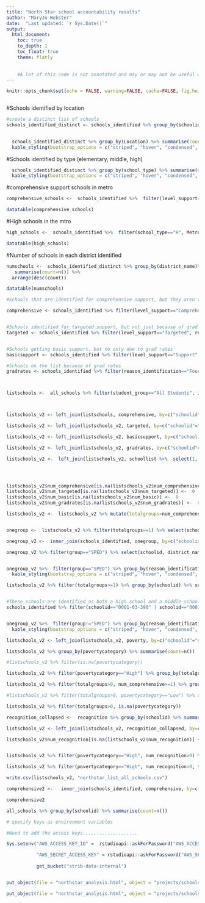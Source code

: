 ```yaml
---
title: "North Star school accountability results"
author: "MaryJo Webster"
date:  "Last updated: `r Sys.Date()`"
output:
  html_document: 
    toc: true
    to_depth: 1
    toc_float: true
    theme: flatly
    
    
    #A lot of this code is not annotated and may or may not be useful when next batch of data arrives in 2020
---
```


```r
knitr::opts_chunk$set(echo = FALSE, warning=FALSE, cache=FALSE, fig.height = 3, fig.width = 8)
```

```r

```


#Schools identified by location
```r

#create a distinct list of schools
schools_identified_distinct <- schools_identified %>% group_by(schoolid, district_name, school_name, district_type, school_type, Title1, SchoolType, Location, Metro7county)
  

  schools_identified_distinct %>% group_by(Location) %>% summarise(count=n()) %>%     knitr::kable("html") %>% 
  kable_styling(bootstrap_options = c("striped", "hover", "condensed", "responsive"), full_width = F, position="left")
```






#Schools identified by type (elementary, middle, high)

```r

  schools_identified_distinct %>% group_by(school_type) %>% summarise(count=n()) %>%     knitr::kable("html") %>% 
  kable_styling(bootstrap_options = c("striped", "hover", "condensed", "responsive"), full_width = F, position="left")
```




#comprehensive support schools in metro
```r

comprehensive_schools <-  schools_identified %>%  filter(level_support=="Comprehensive", Metro7county=="yes") %>% select(schoolid, Metro7county, districtname_new, SCHOOLNAME_NEW, district_type, level_support, Title1, student_group, reason_identification )

datatable(comprehensive_schools)
```

#High schools in the mtro

```r
high_schools <-  schools_identified %>%  filter(school_type=="H", Metro7county=="yes") %>% select(schoolid, Metro7county, districtname_new, SCHOOLNAME_NEW, district_type, level_support, Title1, student_group, reason_identification )

datatable(high_schools)
```

#Number of schools in each district identified

```r
numschools <-  schools_identified_distinct %>% group_by(district_name)%>%
   summarise(count=n()) %>% 
  arrange(desc(count))

datatable(numschools)
```



```r


#Schools that are identified for comprehensive support, but they aren't on there due to grad rates only

comprehensive <- schools_identified %>% filter(level_support=="Comprehensive", reason_identification!="Four-year graduation rate below 67%") %>%   group_by(schoolid) %>% summarise(num_comprehensive=n())


#Schools identified for targeted support, but not just because of grad rates
targeted <- schools_identified %>% filter(level_support=="Targeted", reason_identification!="Four-year graduation rate below 67%") %>%   group_by(schoolid) %>% summarise(num_targeted=n())


#Schools getting basic support, but no only due to grad rates
basicsupport <- schools_identified %>% filter(level_support=="Support", reason_identification!="Four-year graduation rate below 67%") %>%   group_by(schoolid) %>% summarise(num_basic=n())

#Schools on the list because of grad rates
gradrates <- schools_identified %>% filter(reason_identification=="Four-year graduation rate below 67%") %>%   group_by(schoolid) %>% summarise(num_gradrates=n())



listschools <-  all_schools %>% filter(student_group=="All Students", id_year=="Identification Year: 2018") %>% group_by(schoolid , district_name, school_name ) %>% summarise(count=n())



listschools_v2 <- left_join(listschools, comprehensive, by=c("schoolid"="schoolid"))

listschools_v2 <- left_join(listschools_v2, targeted, by=c("schoolid"="schoolid"))

listschools_v2 <- left_join(listschools_v2, basicsupport, by=c("schoolid"="schoolid"))

listschools_v2 <- left_join(listschools_v2, gradrates, by=c("schoolid"="schoolid"))

listschools_v2 <-  left_join(listschools_v2, schoollist %>%  select(1, 10, 11, 17, 21), by=c("schoolid"="SchoolID"))




listschools_v2$num_comprehensive[is.na(listschools_v2$num_comprehensive)] <-  0
listschools_v2$num_targeted[is.na(listschools_v2$num_targeted)] <-  0
listschools_v2$num_basic[is.na(listschools_v2$num_basic)] <-  0
listschools_v2$num_gradrates[is.na(listschools_v2$num_gradrates)] <-  0

listschools_v2 <-  listschools_v2 %>% mutate(totalgroups=num_comprehensive+num_targeted+num_basic+num_gradrates)


onegroup <-  listschools_v2 %>% filter(totalgroups==1) %>% select(schoolid, district_name, school_name)

onegroup_v2 <-  inner_join(schools_identified, onegroup, by=c("schoolid"="schoolid"))

onegroup_v2 %>% filter(group=="SPED") %>% select(schoolid, district_name.x, school_name.x, reason_identification, student_group, titleI, level_support)


onegroup_v2 %>%  filter(group=="SPED") %>% group_by(reason_identification) %>% summarise(count=n()) %>%  kable("html") %>%
  kable_styling(bootstrap_options = c("striped", "hover", "condensed", "responsive"), full_width = F, position="left")

```

```r
listschools_v2 %>% filter(totalgroups>=1) %>% group_by(schoolid) %>% summarise(count=n()) %>% arrange(desc(count))


#These schools are identified as both a high school and a middle school
schools_identified %>% filter(schoolid=="0001-03-390" | schoolid=="0001-03-625" | schoolid=="0917-06-700" | schoolid=="4238-07-010") %>% arrange(schoolid)



```


```r
onegroup_v2 %>%  filter(group!="SPED") %>% group_by(reason_identification) %>% summarise(count=n()) %>%  kable("html") %>%
  kable_styling(bootstrap_options = c("striped", "hover", "condensed", "responsive"), full_width = F, position="left")
```



```r
listschools_v2 <- left_join(listschools_v2, poverty, by=c("schoolid"="schoolid"))

listschools_v2 %>% group_by(povertycategory) %>% summarise(count=n())

#listschools_v2 %>% filter(is.na(povertycategory))
```


```r
listschools_v2 %>% filter(povertycategory=="High") %>% group_by(totalgroups) %>% summarise(count=n())
```


```r
listschools_v2 %>% filter(totalgroups>0, num_comprehensive>=1) %>% group_by(povertycategory) %>% summarise(count=n())

#listschools_v2 %>% filter(totalgroups>0, povertycategory=="Low") %>% select(school_name, totalgroups)
```


```r
listschools_v2 %>% filter(totalgroups>0, is.na(povertycategory))
```


```r
recognition_collapsed <-  recognition %>% group_by(schoolid) %>% summarise(num_recognition=n())

listschools_v2 <- left_join(listschools_v2, recognition_collapsed, by=c("schoolid"="schoolid"))

listschools_v2$num_recognition[is.na(listschools_v2$num_recognition)] <-  0


listschools_v2 %>% filter(povertycategory=="High", num_recognition>0) %>% group_by(SchoolType) %>% summarise(count=n())
```


```r
listschools_v2 %>% filter(povertycategory=="High", num_recognition>0, totalgroups>0)
```


```r
write.csv(listschools_v2, "northstar_list_all_schools.csv")
```



```r
comprehensive2 <-   inner_join(schools_identified, comprehensive, by=c("schoolid"="schoolid"))

comprehensive2
```




```r
all_schools %>% group_by(schoolid) %>% summarise(count=n())
```


```r



# specify keys as environment variables

#Need to add the access keys....................

Sys.setenv("AWS_ACCESS_KEY_ID" =  rstudioapi::askForPassword("AWS_ACCESS_KEY_ID"),

           "AWS_SECRET_ACCESS_KEY" = rstudioapi::askForPassword("AWS_SECRET_ACCESS_KEY"))
		   
		   get_bucket("strib-data-internal")


put_object(file = "northstar_analysis.html", object = "projects/schools/northstar_analysis.html", bucket = "strib-data-internal")

put_object(file = "northstar_analysis.html", object = "projects/schools/northstar_analysis.html", bucket = "strib-data-internal", acl=c("public-read"))


```
